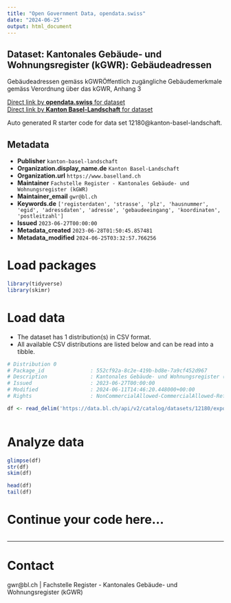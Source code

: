 ```yaml
---
title: "Open Government Data, opendata.swiss"
date: "2024-06-25"
output: html_document
---
```


## Dataset: Kantonales Gebäude- und Wohnungsregister (kGWR): Gebäudeadressen

Gebäudeadressen gemäss kGWRÖffentlich zugängliche Gebäudemerkmale gemäss Verordnung über das kGWR, Anhang 3

[Direct link by **opendata.swiss** for dataset](https://opendata.swiss/de/dataset/kantonales-gebaude-und-wohnungsregister-kgwr-gebaudeadressen)<br>
[Direct link by **Kanton Basel-Landschaft** for dataset](https://data.bl.ch/explore/dataset/12180/)

Auto generated R starter code for data set 12180@kanton-basel-landschaft.

## Metadata

- **Publisher** `kanton-basel-landschaft`
- **Organization.display_name.de** `Kanton Basel-Landschaft`
- **Organization.url** `https://www.baselland.ch`
- **Maintainer** `Fachstelle Register - Kantonales Gebäude- und Wohnungsregister (kGWR)`
- **Maintainer_email** `gwr@bl.ch`
- **Keywords.de** `['registerdaten', 'strasse', 'plz', 'hausnummer', 'egid', 'adressdaten', 'adresse', 'gebaudeeingang', 'koordinaten', 'postleitzahl']`
- **Issued** `2023-06-27T00:00:00`
- **Metadata_created** `2023-06-28T01:50:45.857481`
- **Metadata_modified** `2024-06-25T03:32:57.766256`


# Load packages

```r

library(tidyverse)
library(skimr)

```

# Load data

-   The dataset has 1 distribution(s) in CSV format.
-   All available CSV distributions are listed below and can be read into a tibble.

```r

# Distribution 0
# Package_id               : 552cf92a-8c2e-419b-bd8e-7a9cf452d967
# Description              : Kantonales Gebäude- und Wohnungsregister (kGWR): Gebäudeadressen (csv)
# Issued                   : 2023-06-27T00:00:00
# Modified                 : 2024-06-11T14:46:20.448000+00:00
# Rights                   : NonCommercialAllowed-CommercialAllowed-ReferenceRequired

df <- read_delim('https://data.bl.ch/api/v2/catalog/datasets/12180/exports/csv')



```

# Analyze data

```r

glimpse(df)
str(df)
skim(df)

head(df)
tail(df)

```

# Continue your code here...

```r

```

------------------------------------------------------------------------

# Contact

gwr@bl.ch | Fachstelle Register - Kantonales Gebäude- und Wohnungsregister (kGWR)
